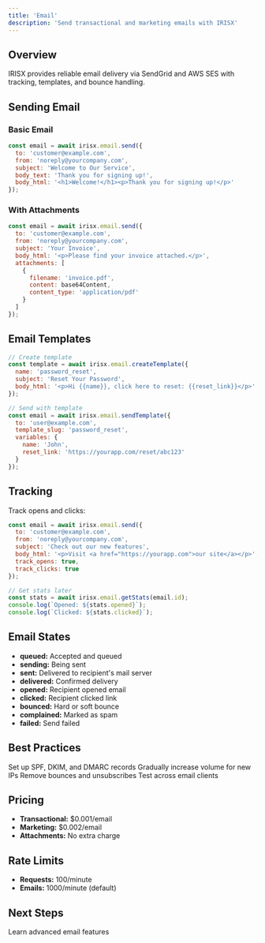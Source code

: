 ```yaml
---
title: 'Email'
description: 'Send transactional and marketing emails with IRISX'
---
```


## Overview

IRISX provides reliable email delivery via SendGrid and AWS SES with tracking, templates, and bounce handling.

## Sending Email

### Basic Email

```javascript
const email = await irisx.email.send({
  to: 'customer@example.com',
  from: 'noreply@yourcompany.com',
  subject: 'Welcome to Our Service',
  body_text: 'Thank you for signing up!',
  body_html: '<h1>Welcome!</h1><p>Thank you for signing up!</p>'
});
```

### With Attachments

```javascript
const email = await irisx.email.send({
  to: 'customer@example.com',
  from: 'noreply@yourcompany.com',
  subject: 'Your Invoice',
  body_html: '<p>Please find your invoice attached.</p>',
  attachments: [
    {
      filename: 'invoice.pdf',
      content: base64Content,
      content_type: 'application/pdf'
    }
  ]
});
```

## Email Templates

```javascript
// Create template
const template = await irisx.email.createTemplate({
  name: 'password_reset',
  subject: 'Reset Your Password',
  body_html: '<p>Hi {{name}}, click here to reset: {{reset_link}}</p>'
});

// Send with template
const email = await irisx.email.sendTemplate({
  to: 'user@example.com',
  template_slug: 'password_reset',
  variables: {
    name: 'John',
    reset_link: 'https://yourapp.com/reset/abc123'
  }
});
```

## Tracking

Track opens and clicks:

```javascript
const email = await irisx.email.send({
  to: 'customer@example.com',
  from: 'noreply@yourcompany.com',
  subject: 'Check out our new features',
  body_html: '<p>Visit <a href="https://yourapp.com">our site</a></p>',
  track_opens: true,
  track_clicks: true
});

// Get stats later
const stats = await irisx.email.getStats(email.id);
console.log(`Opened: ${stats.opened}`);
console.log(`Clicked: ${stats.clicked}`);
```

## Email States

- **queued:** Accepted and queued
- **sending:** Being sent
- **sent:** Delivered to recipient's mail server
- **delivered:** Confirmed delivery
- **opened:** Recipient opened email
- **clicked:** Recipient clicked link
- **bounced:** Hard or soft bounce
- **complained:** Marked as spam
- **failed:** Send failed

## Best Practices

<CardGroup cols={2}>
  <Card title="Verify Domain" icon="shield-check">
    Set up SPF, DKIM, and DMARC records
  </Card>
  <Card title="Warm Up IP" icon="fire">
    Gradually increase volume for new IPs
  </Card>
  <Card title="Clean List" icon="broom">
    Remove bounces and unsubscribes
  </Card>
  <Card title="Test Rendering" icon="desktop">
    Test across email clients
  </Card>
</CardGroup>

## Pricing

- **Transactional:** $0.001/email
- **Marketing:** $0.002/email
- **Attachments:** No extra charge

## Rate Limits

- **Requests:** 100/minute
- **Emails:** 1000/minute (default)

## Next Steps

<Card title="Email Guide" icon="envelope" href="/guides/sending-email">
  Learn advanced email features
</Card>
